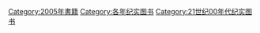 [[Category:2005年書籍|Category:2005年書籍]]
[[Category:各年纪实图书|Category:各年纪实图书]]
[[Category:21世纪00年代纪实图书|Category:21世纪00年代纪实图书]]